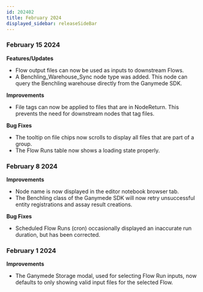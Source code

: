 ```yaml
---
id: 202402
title: February 2024
displayed_sidebar: releaseSideBar
---
```


### February 15 2024
**Features/Updates**
- Flow output files can now be used as inputs to downstream Flows.
- A Benchling_Warehouse_Sync node type was added. This node can query the Benchling warehouse directly from the Ganymede SDK.

**Improvements**
- File tags can now be applied to files that are in NodeReturn. This prevents the need for downstream nodes that tag files.

**Bug Fixes**
- The tooltip on file chips now scrolls to display all files that are part of a group.
- The Flow Runs table now shows a loading state properly.

### February 8 2024
**Improvements**
- Node name is now displayed in the editor notebook browser tab.
- The Benchling class of the Ganymede SDK will now retry unsuccessful entity registrations and assay result creations.

**Bug Fixes**
- Scheduled Flow Runs (cron) occasionally displayed an inaccurate run duration, but has been corrected.

### February 1 2024
**Improvements**
- The Ganymede Storage modal, used for selecting Flow Run inputs, now defaults to only showing valid input files for the selected Flow.